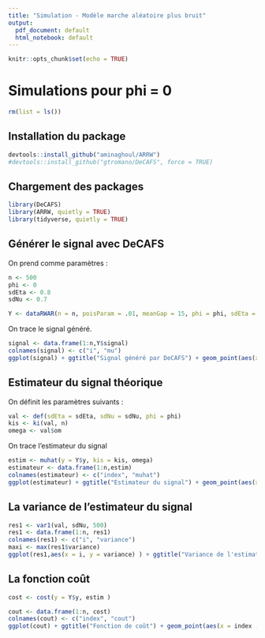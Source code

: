 ```yaml
---
title: "Simulation - Modèle marche aléatoire plus bruit"
output:
  pdf_document: default
  html_notebook: default
---
```


```r
knitr::opts_chunk$set(echo = TRUE)
```

# Simulations pour phi = 0

```r
rm(list = ls())
```

## Installation du package 
```r
devtools::install_github("aminaghoul/ARRW")
#devtools::install_github("gtromano/DeCAFS", force = TRUE)
```

## Chargement des packages
```r
library(DeCAFS)
library(ARRW, quietly = TRUE)
library(tidyverse, quietly = TRUE)

```

## Générer le signal avec DeCAFS

On prend comme paramètres :

```r
n <- 500
phi <- 0
sdEta <- 0.8
sdNu <- 0.7
```


```r
Y <- dataRWAR(n = n, poisParam = .01, meanGap = 15, phi = phi, sdEta = sdEta, sdNu = sdNu)
```

On trace le signal généré.

```r
signal <- data.frame(1:n,Y$signal)
colnames(signal) <- c("i", "mu")
ggplot(signal) + ggtitle("Signal généré par DeCAFS") + geom_point(aes(x = i ,y = mu))
```

## Estimateur du signal théorique

On définit les paramètres suivants :

```r
val <- def(sdEta = sdEta, sdNu = sdNu, phi = phi)
kis <- ki(val, n)
omega <- val$om
```

On trace l'estimateur du signal 

```r
estim <- muhat(y = Y$y, kis = kis, omega)
estimateur <- data.frame(1:n,estim)
colnames(estimateur) <- c("index", "muhat")
ggplot(estimateur) + ggtitle("Estimateur du signal") + geom_point(aes(x = index ,y = muhat))
```

## La variance de l'estimateur du signal


```r
res1 <- var1(val, sdNu, 500)
res1 <- data.frame(1:n, res1)
colnames(res1) <- c("i", "variance")
maxi <- max(res1$variance)
ggplot(res1,aes(x = i, y = variance) ) + ggtitle("Variance de l'estimateur du modèle marche aléatoire plus bruit") + ylim(0, maxi)+geom_line()+ geom_point(shape=3,size=1,color="darkblue")
```


## La fonction coût

```r
cost <- cost(y = Y$y, estim )
```

```r
cout <- data.frame(1:n, cost)
colnames(cout) <- c("index", "cout")
ggplot(cout) + ggtitle("Fonction de coût") + geom_point(aes(x = index , y = cout))
```



